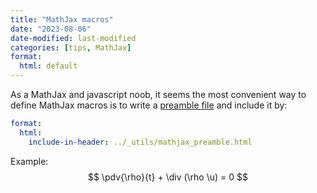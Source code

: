 ```yaml
---
title: "MathJax macros"
date: "2023-08-06"
date-modified: last-modified
categories: [tips, MathJax]
format:
  html: default
---
```


As a MathJax and javascript noob, it seems the most convenient way to define MathJax macros is to write a [preamble file](https://github.com/pipme/pipme.github.io/blob/main/_utils/mathjax_preamble.html) and include it by:
```yaml
format:
  html:
    include-in-header: ../_utils/mathjax_preamble.html
```

Example: 
$$
\pdv{\rho}{t} + \div (\rho \u) = 0
$$



